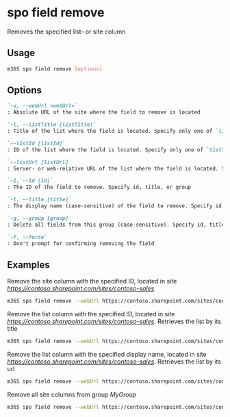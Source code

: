 
# spo field remove

Removes the specified list- or site column

## Usage

```sh
m365 spo field remove [options]
```

## Options

```md definition-list
`-u, --webUrl <webUrl>`
: Absolute URL of the site where the field to remove is located

`-l, --listTitle [listTitle]`
: Title of the list where the field is located. Specify only one of `listTitle`, `listId` or `listUrl`

`--listId [listId]`
: ID of the list where the field is located. Specify only one of `listTitle`, `listId` or `listUrl`

`--listUrl [listUrl]`
: Server- or web-relative URL of the list where the field is located. Specify only one of `listTitle`, `listId` or `listUrl`

`-i, --id [id]`
: The ID of the field to remove. Specify id, title, or group

`-t, --title [title]`
: The display name (case-sensitive) of the field to remove. Specify id, title, or group

`-g, --group [group]`
: Delete all fields from this group (case-sensitive). Specify id, title, or group

`-f, --force`
: Don't prompt for confirming removing the field
```

<Global />

## Examples

Remove the site column with the specified ID, located in site _https://contoso.sharepoint.com/sites/contoso-sales_

```sh
m365 spo field remove --webUrl https://contoso.sharepoint.com/sites/contoso-sales --id 5ee2dd25-d941-455a-9bdb-7f2c54aed11b
```

Remove the list column with the specified ID, located in site _https://contoso.sharepoint.com/sites/contoso-sales_. Retrieves the list by its title

```sh
m365 spo field remove --webUrl https://contoso.sharepoint.com/sites/contoso-sales --listTitle Events --id 5ee2dd25-d941-455a-9bdb-7f2c54aed11b
```

Remove the list column with the specified display name, located in site _https://contoso.sharepoint.com/sites/contoso-sales_. Retrieves the list by its url

```sh
m365 spo field remove --webUrl https://contoso.sharepoint.com/sites/contoso-sales --listUrl "Lists/Events" --title "Title"
```

Remove all site columns from group _MyGroup_

```sh
m365 spo field remove --webUrl https://contoso.sharepoint.com/sites/contoso-sales --group "MyGroup"
```
